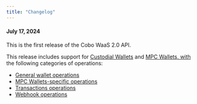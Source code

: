```yaml
---
title: "Changelog"
---
```


#### **July 17, 2024**

This is the first release of the Cobo WaaS 2.0 API.

This release includes support for [Custodial Wallets](https://manuals.cobo.com/en/portal/custodial-wallets/introduction) and [MPC Wallets, with ](https://manuals.cobo.com/en/portal/mpc-wallets/introduction)the following categories of operations:

- [General wallet operations](/developers/v2/api-references/wallets/list-supported-chains)
- [MPC Wallets-specific operations](developers/v2/api-references/wallets--mpc-wallets/list-all-cobo-key-share-holders)
- [Transactions operations](/developers/v2/api-references/transactions/get-fee-rates)
- [Webhook operations](h/developers/v2/api-references/developers--webhooks/list-webhook-endpoints)

